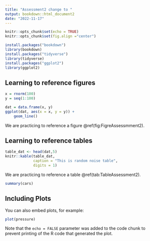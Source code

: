 ```yaml
---
title: "Assessment2 change to "
output: bookdown::html_document2
date: "2022-11-17"
---
```


```r
knitr::opts_chunk$set(echo = TRUE)
knitr::opts_chunk$set(fig.align ="center")
```


```r
install.packages("bookdown")
library(bookdown)
install.packages("tidyverse")
library(tidyverse)
install.packages("ggplot2")
library(ggplot2)

```

## Learning to reference figures

```r
x = rnorm(100) 
y = seq(1:100) 

dat = data.frame(x, y) 
ggplot(dat, aes(x = x, y = y)) + 
    geom_line()

```

We are practicing to reference a figure \@ref(fig:FigreAssessmment2).

## Learning to reference tables

```r
table_dat <- head(dat,5)
knitr::kable(table_dat, 
             caption = "This is random noise table",
             digits = 1)
```

We are practicing to reference a table \@ref(tab:TableAssessment2).


```r
summary(cars)
```

## Including Plots

You can also embed plots, for example:

```r
plot(pressure)
```

Note that the `echo = FALSE` parameter was added to the code chunk to prevent printing of the R code that generated the plot.
